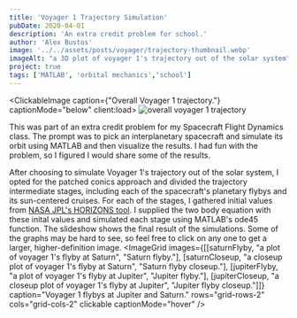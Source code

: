 ```yaml
---
title: 'Voyager 1 Trajectory Simulation'
pubDate: 2020-04-01
description: 'An extra credit problem for school.'
author: 'Alex Bustos'
image: '../../assets/posts/voyager/trajectory-thumbnail.webp'
imageAlt: "a 3D plot of voyager 1's trajectory out of the solar system"
project: true
tags: ['MATLAB', 'orbital mechanics','school']
---
```



<ClickableImage caption={"Overall Voyager 1 trajectory."} captionMode="below" client:load>
    <Image src={overallTrajectory} alt="overall voyager 1 trajectory" />
</ClickableImage>

This was part of an extra credit problem for my Spacecraft Flight Dynamics class. The prompt was to pick an interplanetary spacecraft and simulate its orbit using MATLAB and then visualize the results. I had fun with the problem, so I figured I would share some of the results.

After choosing to simulate Voyager 1's trajectory out of the solar system, I opted for the patched conics approach and divided the trajectory intermediate stages, including each of the spacecraft's planetary flybys and its sun-centered cruises. For each of the stages, I gathered initial values from [NASA JPL's HORIZONS tool](https://ssd.jpl.nasa.gov/horizons.cgi). I supplied the two body equation with these inital values and simulated each stage using MATLAB's ode45 function. The slideshow shows the final result of the simulations. Some of the graphs may be hard to see, so feel free to click on any one to get a larger, higher-definition image.
<ImageGrid
    images={[[saturnFlyby, "a plot of voyager 1's flyby at Saturn", "Saturn flyby."], [saturnCloseup, "a closeup plot of voyager 1's flyby at Saturn", "Saturn flyby closeup."], [jupiterFlyby, "a plot of voyager 1's flyby at Jupiter", "Jupiter flyby."], [jupiterCloseup, "a closeup plot of voyager 1's flyby at Jupiter", "Jupiter flyby closeup."]]}
    caption="Voyager 1 flybys at Jupiter and Saturn."
    rows="grid-rows-2"
    cols="grid-cols-2"
    clickable
    captionMode="hover"
/>


